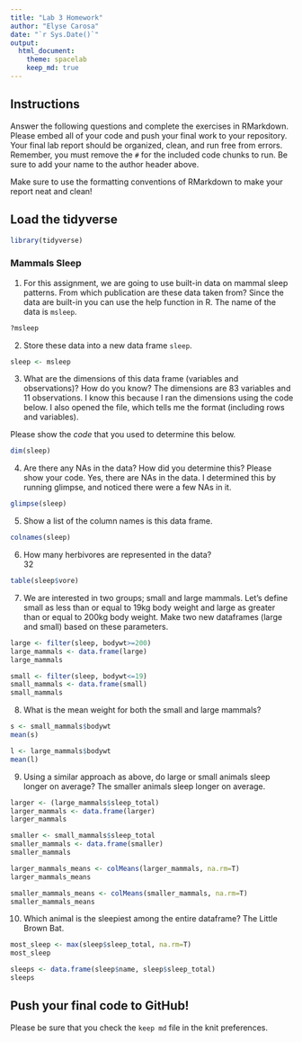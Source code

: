 ```yaml
---
title: "Lab 3 Homework"
author: "Elyse Carosa"
date: "`r Sys.Date()`"
output:
  html_document: 
    theme: spacelab
    keep_md: true
---
```


## Instructions
Answer the following questions and complete the exercises in RMarkdown. Please embed all of your code and push your final work to your repository. Your final lab report should be organized, clean, and run free from errors. Remember, you must remove the `#` for the included code chunks to run. Be sure to add your name to the author header above.  

Make sure to use the formatting conventions of RMarkdown to make your report neat and clean!  

## Load the tidyverse
```r
library(tidyverse)
```

### Mammals Sleep  
1. For this assignment, we are going to use built-in data on mammal sleep patterns. From which publication are these data taken from? Since the data are built-in you can use the help function in R. The name of the data is `msleep`.  
```r
?msleep
```

2. Store these data into a new data frame `sleep`.  
```r
sleep <- msleep
```

3. What are the dimensions of this data frame (variables and observations)? How do you know?  The dimensions are 83 variables and 11 observations. I know this because I ran the dimensions using the code below. I also opened the file, which tells me the format (including rows and variables).  

Please show the *code* that you used to determine this below.  
```r
dim(sleep)
```

4. Are there any NAs in the data? How did you determine this? Please show your code.   Yes, there are NAs in the data. I determined this by running glimpse, and noticed there were a few NAs in it.  
```r
glimpse(sleep)
```

5. Show a list of the column names is this data frame.
```r
colnames(sleep)
```

6. How many herbivores are represented in the data?  
32  
```r
table(sleep$vore)
```

7. We are interested in two groups; small and large mammals. Let's define small as less than or equal to 19kg body weight and large as greater than or equal to 200kg body weight. Make two new dataframes (large and small) based on these parameters.
```r
large <- filter(sleep, bodywt>=200)
large_mammals <- data.frame(large)
large_mammals
```

```r
small <- filter(sleep, bodywt<=19)
small_mammals <- data.frame(small)
small_mammals
```


8. What is the mean weight for both the small and large mammals?
```r
s <- small_mammals$bodywt
mean(s)
```

```r
l <- large_mammals$bodywt
mean(l)
```

9. Using a similar approach as above, do large or small animals sleep longer on average?  The smaller animals sleep longer on average.    

```r
larger <- (large_mammals$sleep_total)
larger_mammals <- data.frame(larger)
larger_mammals
```

```r
smaller <- small_mammals$sleep_total
smaller_mammals <- data.frame(smaller)
smaller_mammals
```

```r
larger_mammals_means <- colMeans(larger_mammals, na.rm=T)
larger_mammals_means
```

```r
smaller_mammals_means <- colMeans(smaller_mammals, na.rm=T)
smaller_mammals_means
```


10. Which animal is the sleepiest among the entire dataframe?  The Little Brown Bat.  

```r
most_sleep <- max(sleep$sleep_total, na.rm=T)
most_sleep
```

```r
sleeps <- data.frame(sleep$name, sleep$sleep_total)
sleeps
```

## Push your final code to GitHub!
Please be sure that you check the `keep md` file in the knit preferences.   